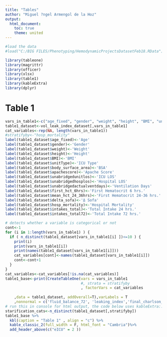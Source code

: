 ```yaml
---
title: "Tables"
author: "Miguel ?ngel Armengol de la Hoz"
output:
  html_document:
    toc: true
    theme: united
---
```



```r
#load the data
#load("C:/BIG FILES/Phenotyping/HemodynamicProjectsDatasetFeb18.RData")
```


```r
library(tableone)
library(magrittr)
library(officer)
library(xlsx)
library(table1)
library(kableExtra)
library(dplyr)
```

# Table 1 

```r
vars_in_table1<-c("age_fixed", "gender", "weight", "height", "BMI", "unitType", "body_surface_area", "apachescore", "unabridgedunitlos", "unabridgedhosplos", "unabridgedactualventdays", "first_hct_6hrs", "mean_hct_24_36hrs", "delta_sofa", "hosp_mortality", "intakes_total","intakes_total72")
table1_dataset<-vol_leak_index_dataset[,vars_in_table1]
cat_variables<-rep(NA, length(vars_in_table1))
#stratifyby<-"hosp_mortality"
label(table1_dataset$age_fixed)<-'Age'
label(table1_dataset$gender)<-'Gender'
label(table1_dataset$weight)<-'Weight'
label(table1_dataset$height)<-'Height'
label(table1_dataset$BMI)<-'BMI'
label(table1_dataset$unitType)<-'ICU Type'
label(table1_dataset$body_surface_area)<-'BSA'
label(table1_dataset$apachescore)<-'Apache Score'
label(table1_dataset$unabridgedunitlos)<-'ICU LOS'
label(table1_dataset$unabridgedhosplos)<-'Hospital LOS'
label(table1_dataset$unabridgedactualventdays)<-'Ventilation Days'
label(table1_dataset$first_hct_6hrs)<-'First Hematocrit 6 hrs.'
label(table1_dataset$mean_hct_24_36hrs)<-'First Hematocrit 24-36 hrs.'
label(table1_dataset$delta_sofa)<-'Δ Sofa'
label(table1_dataset$hosp_mortality)<-'Hospital Mortality'
label(table1_dataset$intakes_total)<-'Total Intake 24 hrs.'
label(table1_dataset$intakes_total72)<-'Total Intake 72 hrs.'

# detects whether a variable is categorical or not
cont<-1
for (i in 1:length(vars_in_table1) ) {
  if ( n_distinct(table1_dataset[vars_in_table1[i] ])<=10 ) {
    print(i)
    print(vars_in_table1[i])
    print(names(table1_dataset[vars_in_table1[i]]))
    cat_variables[cont]<-names(table1_dataset[vars_in_table1[i]])
    cont<-cont+1
  }
}  
cat_variables<-cat_variables[!is.na(cat_variables)]
table1_base<-print(CreateTableOne(vars = vars_in_table1
                                  #, strata = stratifyby
                                  , factorVars = cat_variables
                                  
    ,data = table1_dataset, addOverall=T),varLabels = T
    ,nonnormal = c('fluid_balance_72', 'leaking_index','final_charlson_score'))
# run this in console for html output, the code below uses kableExtra::
starification_cats<-n_distinct(table1_dataset[,stratifyby])
table1_base %>%
  kbl(caption = "Table 1" , align = "c") %>%
  kable_classic_2(full_width = F, html_font = "Cambria")%>%
  add_header_above(c("eICU" = 2 ))
```


